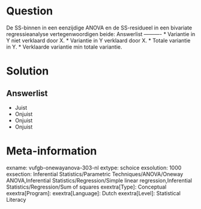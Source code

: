Question
========

De SS-binnen in een eenzijdige ANOVA en de SS-residueel in een bivariate regressieanalyse vertegenwoordigen beide: 
Answerlist
----------
* Variantie in Y niet verklaard door X.
* Variantie in Y verklaard door X.
* Totale variantie in Y.
* Verklaarde variantie min totale variantie.

Solution
========

Answerlist
----------
* Juist
* Onjuist
* Onjuist
* Onjuist

Meta-information
================
exname: vufgb-onewayanova-303-nl
extype: schoice
exsolution: 1000
exsection: Inferential Statistics/Parametric Techniques/ANOVA/Oneway ANOVA,Inferential Statistics/Regression/Simple linear regression,Inferential Statistics/Regression/Sum of squares
exextra[Type]: Conceptual
exextra[Program]: 
exextra[Language]: Dutch
exextra[Level]: Statistical Literacy
